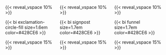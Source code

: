 ## <!-- title -->


::::: {.columns}

:::: {.column style="width: 33.3%; height:100%"}

{{< reveal_vspace 10% >}}

:::{.horizontal-keypoints-block style="height:60%;"}

:::{.block-header}
{{< bi exclamation-circle-fill  size=1.6em color=#428CE6 >}}
<!-- point 1 -->
:::

{{< reveal_vspace 15% >}}

:::{.block .checkmark style="font-size:0.8em; padding-right:0.5em;"}

<!-- explanation for point 1 -->

:::

:::
::::


:::: {.column style="width: 33.3%; height:100%"}

{{< reveal_vspace 10% >}}

:::{.horizontal-keypoints-block style="height:60%;"}

:::{.block-header}

{{< bi signpost  size=1.7em color=#428CE6 >}}
<!-- point 2 -->

:::

{{< reveal_vspace 15% >}}

:::{.block .checkmark style="font-size:0.8em; padding-right:0.5em;"}

<!-- explanation for point 2 -->
:::


:::
::::

:::: {.column style="width: 33.3%; height:100%"}

{{< reveal_vspace 10% >}}

:::{.horizontal-keypoints-block-no-border style="height:60%;"}

:::{.block-header}

{{< bi funnel  size=1.7em color=#428CE6 >}}
<!-- point 3 -->

:::
{{< reveal_vspace 15% >}}

:::{.block .checkmark style="font-size:0.8em; padding-right:0.5em;"}

<!-- explanation for point 3 -->

:::
:::
::::

:::::